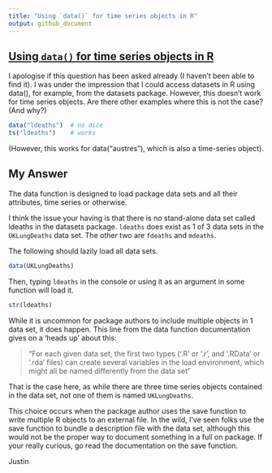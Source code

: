 ```yaml
---
title: "Using `data()` for time series objects in R"
output: github_document
---
```


## [Using `data()` for time series objects in R](https://stackoverflow.com/questions/44736963/using-data-for-time-series-objects-in-r/44738106#44738106)


I apologise if this question has been asked already (I haven't been able to find it). I was under the impression that I could access datasets in R using data(), for example, from the datasets package. However, this doesn't work for time series objects. Are there other examples where this is not the case? (And why?)

```r
data("ldeaths")  # no dice
ts("ldeaths")    # works
```

(However, this works for data("austres"), which is also a time-series object).

## My Answer

The data function is designed to load package data sets and all their attributes, time series or otherwise.

I think the issue your having is that there is no stand-alone data set called ldeaths in the datasets package. `ldeaths` does exist as 1 of 3 data sets in the `UKLungDeaths` data set. The other two are `fdeaths` and `mdeaths`.

The following should lazily load all data sets.

```r
data(UKLungDeaths)
```
Then, typing `ldeaths` in the console or using it as an argument in some function will load it.

```r
str(ldeaths)
```

While it is uncommon for package authors to include multiple objects in 1 data set, it does happen. This line from the data function documentation gives on a 'heads up' about this:

> "For each given data set, the first two types (‘.R’ or ‘.r’, and ‘.RData’ or ‘.rda’ files) can create several variables in the load environment, which might all be named differently from the data set"

That is the case here, as while there are three time series objects contained in the data set, not one of them is named `UKLungDeaths`.

This choice occurs when the package author uses the save function to write multiple R objects to an external file. In the wild, I've seen folks use the save function to bundle a description file with the data set, although this would not be the proper way to document something in a full on package. If your really curious, go read the documentation on the save function.

Justin